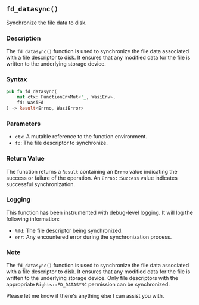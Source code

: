 ## `fd_datasync()`

Synchronize the file data to disk.

### Description

The `fd_datasync()` function is used to synchronize the file data associated with a file descriptor to disk. It ensures that any modified data for the file is written to the underlying storage device.

### Syntax

```rust
pub fn fd_datasync(
    mut ctx: FunctionEnvMut<'_, WasiEnv>,
    fd: WasiFd
) -> Result<Errno, WasiError>
```

### Parameters

- `ctx`: A mutable reference to the function environment.
- `fd`: The file descriptor to synchronize.

### Return Value

The function returns a `Result` containing an `Errno` value indicating the success or failure of the operation. An `Errno::Success` value indicates successful synchronization.

### Logging

This function has been instrumented with debug-level logging. It will log the following information:

- `%fd`: The file descriptor being synchronized.
- `err`: Any encountered error during the synchronization process.

### Note

The `fd_datasync()` function is used to synchronize the file data associated with a file descriptor to disk. It ensures that any modified data for the file is written to the underlying storage device. Only file descriptors with the appropriate `Rights::FD_DATASYNC` permission can be synchronized.

Please let me know if there's anything else I can assist you with.
